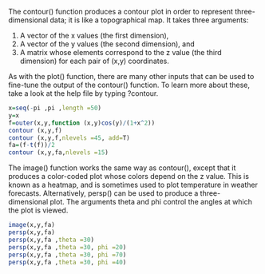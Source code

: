 The contour() function produces a contour plot in order to represent three-dimensional data; it is like a topographical map. It takes three arguments:

1. A vector of the x values (the first dimension),
2. A vector of the y values (the second dimension), and
3. A matrix whose elements correspond to the z value (the third dimension) for each pair of (x,y) coordinates.

As with the plot() function, there are many other inputs that can be used to fine-tune the output of the contour() function. To learn more about these, take a look at the help file by typing ?contour.

```r

x=seq(-pi ,pi ,length =50)
y=x
f=outer(x,y,function (x,y)cos(y)/(1+x^2))
contour (x,y,f)
contour (x,y,f,nlevels =45, add=T)
fa=(f-t(f))/2
contour (x,y,fa,nlevels =15)
```
The image() function works the same way as contour(), except that it produces a color-coded plot whose colors depend on the z value. This is known as a heatmap, and is sometimes used to plot temperature in weather forecasts. Alternatively, persp() can be used to produce a three-dimensional plot. The arguments theta and phi control the angles at which the plot is viewed.
```r
image(x,y,fa)
persp(x,y,fa)
persp(x,y,fa ,theta =30)
persp(x,y,fa ,theta =30, phi =20)
persp(x,y,fa ,theta =30, phi =70)
persp(x,y,fa ,theta =30, phi =40)
```
